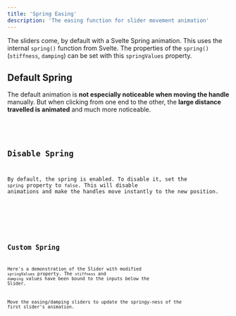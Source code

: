 ```yaml
---
title: 'Spring Easing'
description: 'The easing function for slider movement animation'
---
```








The sliders come, by default with a Svelte Spring animation. This uses the internal
`spring()` function from Svelte. The properties of the `spring()` (`stiffness`, `damping`)
can be set with this `springValues` property.


## Default Spring

The default animation is **not especially noticeable when moving the handle** manually. But when
clicking from one end to the other, the **large distance travelled is animated** and much
more noticeable.

<Demo name="The default spring" client:visible>
  <DefaultEasing client:visible />
  <Code slot="svelte" code={cleanImport(DefaultEasingRaw)} lang="svelte" />
</Demo>



## Disable Spring

By default, the spring is enabled. To disable it, set the `spring` property to `false`.
This will disable animations and make the handles move instantly to the new position.

<Demo name="Disable Spring" client:visible>
  <DisabledEasing client:visible />
  <Code slot="svelte" code={cleanImport(DisabledEasingRaw)} lang="svelte" />
</Demo>



## Custom Spring

Here's a demonstration of the Slider with modified `springValues` property. 
The `stiffness` and `damping` values have been bound to the inputs below the Slider.

Move the easing/damping sliders to update the springy-ness of the first slider's
animation.

<Demo name="Customised Spring Easing" client:visible>
  <VariableEasing client:visible />
</Demo>

<Demo name="Customised Spring Easing" client:visible>
  <Code slot="svelte" code="<RangeSlider spring={true} springValues={{ stiffness: 0.15, damping: 0.4 }} />" lang="svelte" />
</Demo>

